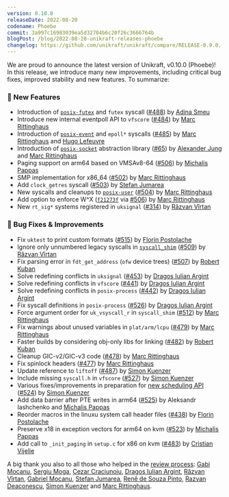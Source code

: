 ```yaml
---
version: 0.10.0
releaseDate: 2022-08-20
codename: Phoebe
commit: 3a997c16983039ea5d32704b6c20f26c3666764b
blogPost: /blog/2022-08-20-unikraft-releases-phoebe
changelog: https://github.com/unikraft/unikraft/compare/RELEASE-0.9.0...RELEASE-0.10.0
---
```


We are proud to announce the latest version of Unikraft, v0.10.0 (Phoebe)!
In this release, we introduce many new improvements, including critical bug fixes, improved stability and new features. 
To summarize:

### 🚀 New Features

* Introduction of [`posix-futex`](https://github.com/unikraft/unikraft/tree/staging/lib/posix-futex) and `futex` syscall ([#488](https://github.com/unikraft/unikraft/pull/488)) by [Adina Smeu](https://github.com/adinasm)
* Introduce new internal eventpoll API to `vfscore` ([#484](https://github.com/unikraft/unikraft/pull/484)) by [Marc Rittinghaus](https://github.com/marcrittinghaus)
* Introduction of [`posix-event`](https://github.com/unikraft/unikraft/tree/staging/lib/posix-event) and `epoll*` syscalls ([#485](https://github.com/unikraft/unikraft/pull/485)) by [Marc Rittinghaus](https://github.com/marcrittinghaus) and [Hugo Lefeuvre](https://github.com/hlef)
* Introduction of [`posix-socket`](https://github.com/unikraft/unikraft/tree/staging/lib/posix-socket) abstraction library ([#65](https://github.com/unikraft/unikraft/pull/65)) by [Alexander Jung](https://github.com/nderjung) and [Marc Rittinghaus](https://github.com/marcrittinghaus)
* Paging support on arm64 based on VMSAv8-64 ([#506](https://github.com/unikraft/unikraft/pull/506)) by [Michalis Pappas](https://github.com/michpappas)
* SMP implementation for x86_64 ([#502](https://github.com/unikraft/unikraft/pull/502)) by [Marc Rittinghaus](https://github.com/marcrittinghaus)
* Add `clock_getres` syscall ([#503](https://github.com/unikraft/unikraft/pull/503)) by [Stefan Jumarea](https://github.com/StefanJum)
* New syscalls and cleanups to [`posix-user`](https://github.com/unikraft/unikraft/tree/staging/lib/posix-user) ([#504](https://github.com/unikraft/unikraft/pull/504)) by [Marc Rittinghaus](https://github.com/marcrittinghaus)
* Add option to enforce W^X ([`f21273f`](https://github.com/unikraft/unikraft/commit/f21273f4a58738c556b01687cca5eda8ba3606bb) via [#506](https://github.com/unikraft/unikraft/pull/506)) by [Marc Rittinghaus](https://github.com/marcrittinghaus)
* New `rt_sig*` systems registered in `uksignal` ([#314](https://github.com/unikraft/unikraft/pull/314)) by [Răzvan Vîrtan](https://github.com/razvanvirtan)


### 🐛 Bug Fixes & Improvements

* Fix `uktest` to print custom formats ([#515](https://github.com/unikraft/unikraft/pull/515)) by [Florin Postolache](https://github.com/maniatro111)
* Ignore only unnumbered legacy syscalls in [`syscall_shim`](https://github.com/unikraft/unikraft/tree/staging/lib/syscall_shim) ([#509](https://github.com/unikraft/unikraft/pull/509)) by [Răzvan Vîrtan](https://github.com/razvanvirtan)
* Fix parsing error in `fdt_get_address` (`ofw` device trees) ([#507](https://github.com/unikraft/unikraft/pull/507)) by [Robert Kuban](https://github.com/kubanrob)
* Solve redefining conflicts in `uksignal` ([#453](https://github.com/unikraft/unikraft/pull/453)) by [Dragos Iulian Argint](https://github.com/dragosargint)
* Solve redefining conflicts in `vfscore` ([#441](https://github.com/unikraft/unikraft/pull/441)) by [Dragos Iulian Argint](https://github.com/dragosargint)
* Solve redefining conflicts in `posix-process` ([#442](https://github.com/unikraft/unikraft/pull/442)) by [Dragos Iulian Argint](https://github.com/dragosargint)
* Fix syscall definitions in `posix-process` ([#526](https://github.com/unikraft/unikraft/pull/526)) by [Dragos Iulian Argint](https://github.com/dragosargint)
* Force argument order for `uk_vsyscall_r` in `syscall_shim` ([#512](https://github.com/unikraft/unikraft/pull/512)) by [Marc Rittinghaus](https://github.com/marcrittinghaus)
* Fix warnings about unused variables in `plat/arm/lcpu` ([#479](https://github.com/unikraft/unikraft/pull/479)) by [Marc Rittinghaus](https://github.com/marcrittinghaus)
* Faster builds by considering obj-only libs for linking ([#482](https://github.com/unikraft/unikraft/pull/482)) by [Robert Kuban](https://github.com/kubanrob)
* Cleanup GIC-v2/GIC-v3 code ([#478](https://github.com/unikraft/unikraft/pull/478)) by [Marc Rittinghaus](https://github.com/marcrittinghaus)
* Fix spinlock headers ([#477](https://github.com/unikraft/unikraft/pull/477)) by [Marc Rittinghaus](https://github.com/marcrittinghaus)
* Update reference to `liftoff` ([#487](https://github.com/unikraft/unikraft/pull/487)) by [Simon Kuenzer](https://github.com/skuenzer)
* Include missing `syscall.h` in `vfscore` ([#527](https://github.com/unikraft/unikraft/pull/527)) by [Simon Kuenzer](https://github.com/skuenzer)
* Various fixes/improvements in preparation for [new scheduling API](#) ([#524](https://github.com/unikraft/unikraft/pull/524)) by [Simon Kuenzer](https://github.com/skuenzer)
* Add data barrier after PTE writes in arm64 ([#525](https://github.com/unikraft/unikraft/pull/525)) by Aleksandr Iashchenko and [Michalis Pappas](https://github.com/michpappas)
* Reorder macros in the linuxu system call header files ([#438](https://github.com/unikraft/unikraft/pull/438)) by [Florin Postolache](https://github.com/maniatro111)
* Preserve x18 in exception vectors for arm64 on kvm ([#523](https://github.com/unikraft/unikraft/pull/523)) by [Michalis Pappas](https://github.com/michpappas)
* Add call to `_init_paging` in `setup.c` for x86 on kvm ([#483](https://github.com/unikraft/unikraft/pull/483)) by [Cristian Vijelie](https://github.com/cristian-vijelie)

A big thank you also to all those who helped in the [review process](unikraft.org/docs/contributing/review-process/): [Gabi Mocanu](https://github.com/gabrielmocanu), [Sergiu Moga](https://github.com/mogasergiu), [Cezar Craciunoiu](https://github.com/craciunoiuc), [Dragos Iulian Argint](https://github.com/dragosargint), [Răzvan Vîrtan](https://github.com/razvanvirtan), [Gabriel Mocanu](https://github.com/gabrielmocanu), [Stefan Jumarea](https://github.com/StefanJum), [Renê de Souza Pinto](https://github.com/rene), [Razvan Deaconescu](https://github.com/razvand), [Simon Kuenzer](https://github.com/skuenzer) and [Marc Rittinghaus](https://github.com/marcrittinghaus).
